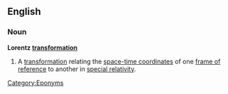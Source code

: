 ==English==

===Noun===
{{wikipedia}}
'''Lorentz [[transformation]]'''

# {{cattag2|Mathematics|Physics}} A [[transformation]] relating the [[space-time coordinates]] of one [[frame of reference]] to another in [[special relativity]].

[[Category:Eponyms]]<!--SOED-->